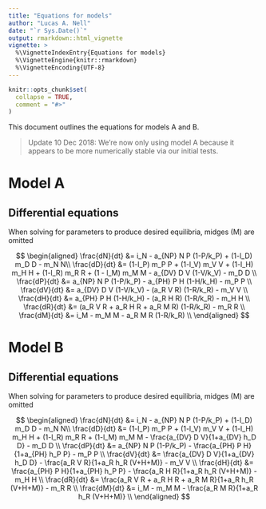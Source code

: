 ```yaml
---
title: "Equations for models"
author: "Lucas A. Nell"
date: "`r Sys.Date()`"
output: rmarkdown::html_vignette
vignette: >
  %\VignetteIndexEntry{Equations for models}
  %\VignetteEngine{knitr::rmarkdown}
  %\VignetteEncoding{UTF-8}
---
```


```r
knitr::opts_chunk$set(
  collapse = TRUE,
  comment = "#>"
)
```



This document outlines the equations for models A and B.

> Update 10 Dec 2018: We're now only using model A because it appears to be
> more numerically stable via our initial tests.


# Model A

## Differential equations

When solving for parameters to produce desired equilibria, midges (M) are omitted


$$
\begin{aligned}
\frac{dN}{dt} &= i_N - a_{NP} N P (1-P/k_P) + (1-l_D) m_D D - m_N N\\
\frac{dD}{dt} &= (1-l_P) m_P P + (1-l_V) m_V V + (1-l_H) m_H H + (1-l_R) m_R R + (1 - l_M) m_M M - a_{DV} D V (1-V/k_V) - m_D D \\
\frac{dP}{dt} &= a_{NP} N P (1-P/k_P) - a_{PH} P H (1-H/k_H) - m_P P \\
\frac{dV}{dt} &= a_{DV} D V (1-V/k_V) - (a_R V R) (1-R/k_R) - m_V V \\
\frac{dH}{dt} &= a_{PH} P H (1-H/k_H) - (a_R H R) (1-R/k_R) - m_H H \\
\frac{dR}{dt} &= (a_R V R + a_R H R + a_R M R) (1-R/k_R) - m_R R \\
\frac{dM}{dt} &= i_M - m_M M - a_R M R (1-R/k_R) \\
\end{aligned}
$$



# Model B

## Differential equations

When solving for parameters to produce desired equilibria, midges (M) are omitted


$$
\begin{aligned}
\frac{dN}{dt} &= i_N - a_{NP} N P (1-P/k_P) + (1-l_D) m_D D - m_N N\\
\frac{dD}{dt} &= (1-l_P) m_P P + (1-l_V) m_V V + (1-l_H) m_H H + (1-l_R) m_R R + (1-l_M) m_M M -
    \frac{a_{DV} D V}{1+a_{DV} h_D D} - m_D D \\
\frac{dP}{dt} &= a_{NP} N P (1-P/k_P) - \frac{a_{PH} P H}{1+a_{PH} h_P P} - m_P P \\
\frac{dV}{dt} &= \frac{a_{DV} D V}{1+a_{DV} h_D D} - \frac{a_R V R}{1+a_R h_R (V+H+M)} - m_V V \\
\frac{dH}{dt} &= \frac{a_{PH} P H}{1+a_{PH} h_P P} - \frac{a_R H R}{1+a_R h_R (V+H+M)} - m_H H \\
\frac{dR}{dt} &= \frac{a_R V R + a_R H R + a_R M R}{1+a_R h_R (V+H+M)} - m_R R \\
\frac{dM}{dt} &= i_M - m_M M - \frac{a_R M R}{1+a_R h_R (V+H+M)} \\
\end{aligned}
$$
